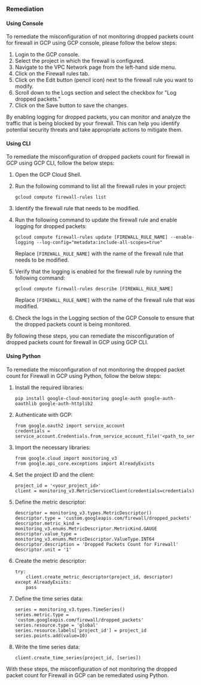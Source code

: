 ### Remediation

#### Using Console

To remediate the misconfiguration of not monitoring dropped packets count for firewall in GCP using GCP console, please follow the below steps:

1. Login to the GCP console.
2. Select the project in which the firewall is configured.
3. Navigate to the VPC Network page from the left-hand side menu.
4. Click on the Firewall rules tab.
5. Click on the Edit button (pencil icon) next to the firewall rule you want to modify.
6. Scroll down to the Logs section and select the checkbox for "Log dropped packets."
7. Click on the Save button to save the changes.

By enabling logging for dropped packets, you can monitor and analyze the traffic that is being blocked by your firewall. This can help you identify potential security threats and take appropriate actions to mitigate them.

#### Using CLI

To remediate the misconfiguration of dropped packets count for firewall in GCP using GCP CLI, follow the below steps:

1. Open the GCP Cloud Shell.

2. Run the following command to list all the firewall rules in your project:

   ```
   gcloud compute firewall-rules list
   ```

3. Identify the firewall rule that needs to be modified.

4. Run the following command to update the firewall rule and enable logging for dropped packets:

   ```
   gcloud compute firewall-rules update [FIREWALL_RULE_NAME] --enable-logging --log-config="metadata:include-all-scopes=true"
   ```
   Replace `[FIREWALL_RULE_NAME]` with the name of the firewall rule that needs to be modified.

5. Verify that the logging is enabled for the firewall rule by running the following command:

   ```
   gcloud compute firewall-rules describe [FIREWALL_RULE_NAME]
   ```
   Replace `[FIREWALL_RULE_NAME]` with the name of the firewall rule that was modified.

6. Check the logs in the Logging section of the GCP Console to ensure that the dropped packets count is being monitored.

By following these steps, you can remediate the misconfiguration of dropped packets count for firewall in GCP using GCP CLI.

#### Using Python

To remediate the misconfiguration of not monitoring the dropped packet count for Firewall in GCP using Python, follow the below steps:

1. Install the required libraries: 

   ```
   pip install google-cloud-monitoring google-auth google-auth-oauthlib google-auth-httplib2
   ```

2. Authenticate with GCP: 

   ```
   from google.oauth2 import service_account
   credentials = service_account.Credentials.from_service_account_file('<path_to_service_account_file>')
   ```
   
3. Import the necessary libraries:

   ```
   from google.cloud import monitoring_v3
   from google.api_core.exceptions import AlreadyExists
   ```
   
4. Set the project ID and the client:

   ```
   project_id = '<your_project_id>'
   client = monitoring_v3.MetricServiceClient(credentials=credentials)
   ```

5. Define the metric descriptor:

   ```
   descriptor = monitoring_v3.types.MetricDescriptor()
   descriptor.type = 'custom.googleapis.com/firewall/dropped_packets'
   descriptor.metric_kind = monitoring_v3.enums.MetricDescriptor.MetricKind.GAUGE
   descriptor.value_type = monitoring_v3.enums.MetricDescriptor.ValueType.INT64
   descriptor.description = 'Dropped Packets Count for Firewall'
   descriptor.unit = '1'
   ```

6. Create the metric descriptor:

   ```
   try:
       client.create_metric_descriptor(project_id, descriptor)
   except AlreadyExists:
       pass
   ```

7. Define the time series data:

   ```
   series = monitoring_v3.types.TimeSeries()
   series.metric.type = 'custom.googleapis.com/firewall/dropped_packets'
   series.resource.type = 'global'
   series.resource.labels['project_id'] = project_id
   series.points.add(value=10)
   ```

8. Write the time series data:

   ```
   client.create_time_series(project_id, [series])
   ```
   
With these steps, the misconfiguration of not monitoring the dropped packet count for Firewall in GCP can be remediated using Python.


